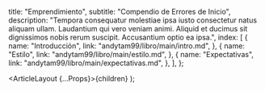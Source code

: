 
  title: "Emprendimiento",
  subtitle: "Compendio de Errores de Inicio",
  description:
    "Tempora consequatur molestiae ipsa iusto consectetur natus aliquam ullam. Laudantium qui vero veniam animi. Aliquid et ducimus sit dignissimos nobis rerum suscipit. Accusantium optio ea ipsa.",
  index: [
    {
      name: "Introducción",
      link: "andytam99/libro/main/intro.md",
    },
    {
      name: "Estilo",
      link: "andytam99/libro/main/estilo.md",
    },
    {
      name: "Expectativas",
      link: "andytam99/libro/main/expectativas.md",
    },
  ],
};

  <ArticleLayout {...Props}>{children}</ArticleLayout>
);
